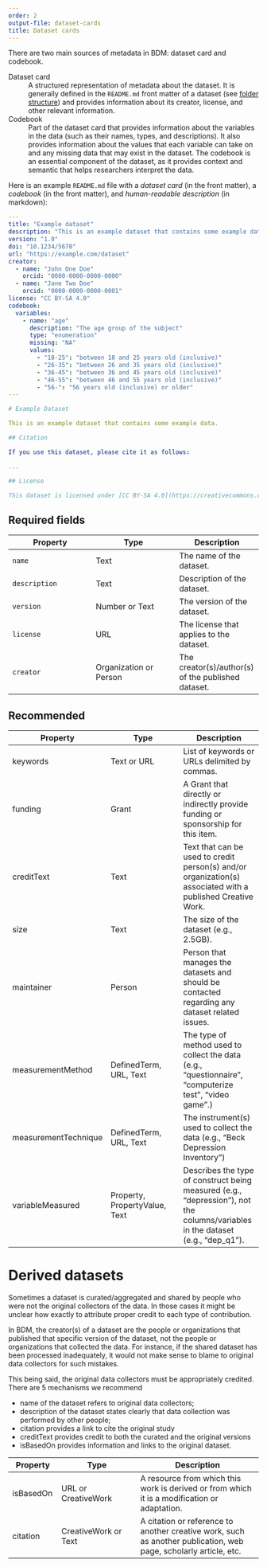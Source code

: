 ```yaml
---
order: 2
output-file: dataset-cards
title: Dataset cards
---
```


There are two main sources of metadata in BDM: dataset card and codebook.

Dataset card
: A structured representation of metadata about the dataset. It is generally defined in the `README.md` front matter of a dataset (see [folder structure](1-folder-structure.qmd)) and provides information about its creator, license, and other relevant information.

Codebook
: Part of the dataset card that provides information about the variables in the data (such as their names, types, and descriptions). It also provides information about the values that each variable can take on and any missing data that may exist in the dataset. The codebook is an essential component of the dataset, as it provides context and semantic that helps researchers interpret the data.

Here is an example `README.md` file with a *dataset card* (in the front matter), a *codebook* (in the front matter), and *human-readable description* (in markdown):

```yaml
---
title: "Example dataset"
description: "This is an example dataset that contains some example data."
version: "1.0"
doi: "10.1234/5678"
url: "https://example.com/dataset"
creator:
  - name: "John One Doe"
    orcid: "0000-0000-0000-0000"
  - name: "Jane Two Doe"
    orcid: "0000-0000-0000-0001"
license: "CC BY-SA 4.0"
codebook:
  variables:
    - name: "age"
      description: "The age group of the subject"
      type: "enumeration"
      missing: "NA"
      values:
        - "18-25": "between 18 and 25 years old (inclusive)"
        - "26-35": "between 26 and 35 years old (inclusive)"
        - "36-45": "between 36 and 45 years old (inclusive)"
        - "46-55": "between 46 and 55 years old (inclusive)"
        - "56-": "56 years old (inclusive) or older"
---

# Example Dataset

This is an example dataset that contains some example data.

## Citation

If you use this dataset, please cite it as follows:

...

## License

This dataset is licensed under [CC BY-SA 4.0](https://creativecommons.org/licenses/by-sa/4.0/).
```

## Required fields

| Property | Type | Description |
|------------------------|------------------------|------------------------|
| `name` | Text | The name of the dataset. |
| `description` | Text | Description of the dataset. |
| `version` | Number or Text | The version of the dataset. |
| `license` | URL | The license that applies to the dataset. |
| `creator` | Organization or Person | The creator(s)/author(s) of the published dataset. |

## Recommended

| Property | Type | Description |
|------------------------|------------------------|------------------------|
| keywords | Text or URL | List of keywords or URLs delimited by commas. |
| funding | Grant | A Grant that directly or indirectly provide funding or sponsorship for this item. |
| creditText | Text | Text that can be used to credit person(s) and/or organization(s) associated with a published Creative Work. |
| size | Text | The size of the dataset (e.g., 2.5GB). |
| maintainer | Person | Person that manages the datasets and should be contacted regarding any dataset related issues. |
| measurementMethod | DefinedTerm, URL, Text | The type of method used to collect the data (e.g., "questionnaire", "computerize test", "video game".) |
| measurementTechnique | DefinedTerm, URL, Text | The instrument(s) used to collect the data (e.g., "Beck Depression Inventory") |
| variableMeasured | Property, PropertyValue, Text | Describes the type of construct being measured (e.g., "depression"), not the columns/variables in the dataset (e.g., "dep_q1"). |

# Derived datasets

Sometimes a dataset is curated/aggregated and shared by people who were not the original collectors of the data. In those cases it might be unclear how exactly to attribute proper credit to each type of contribution.

In BDM, the creator(s) of a dataset are the people or organizations that published that specific version of the dataset, not the people or organizations that collected the data. For instance, if the shared dataset has been processed inadequately, it would not make sense to blame to original data collectors for such mistakes.

This being said, the original data collectors must be appropriately credited. There are 5 mechanisms we recommend

-   name of the dataset refers to original data collectors;
-   description of the dataset states clearly that data collection was performed by other people;
-   citation provides a link to cite the original study
-   creditText provides credit to both the curated and the original versions
-   isBasedOn provides information and links to the original dataset.

| Property | Type | Description |
|---------------|------------------------|-------------------------------------|
| isBasedOn | URL or CreativeWork | A resource from which this work is derived or from which it is a modification or adaptation. |
| citation | CreativeWork or Text | A citation or reference to another creative work, such as another publication, web page, scholarly article, etc. |